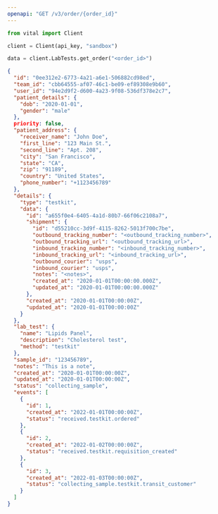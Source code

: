 ```yaml
---
openapi: "GET /v3/order/{order_id}"
---
```


<RequestExample>

```python Python
from vital import Client

client = Client(api_key, "sandbox")

data = client.LabTests.get_order("<order_id>")

```

</RequestExample>

<ResponseExample>

```json Response
{
  "id": "0ee312e2-6773-4a21-a6e1-506882cd98ed",
  "team_id": "cbb64555-af07-46c1-be09-ef89308e9b60",
  "user_id": "94e2d9f2-d600-4a23-9f08-536df378e2c7",
  "patient_details": {
    "dob": "2020-01-01",
    "gender": "male"
  },
  priority: false,
  "patient_address": {
    "receiver_name": "John Doe",
    "first_line": "123 Main St.",
    "second_line": "Apt. 208",
    "city": "San Francisco",
    "state": "CA",
    "zip": "91189",
    "country": "United States",
    "phone_number": "+1123456789"
  },
  "details": {
    "type": "testkit",
    "data": {
      "id": "a655f0e4-6405-4a1d-80b7-66f06c2108a7",
      "shipment": {
        "id": "d55210cc-3d9f-4115-8262-5013f700c7be",
        "outbound_tracking_number": "<outbound_tracking_number>",
        "outbound_tracking_url": "<outbound_tracking_url>",
        "inbound_tracking_number": "<inbound_tracking_number>",
        "inbound_tracking_url": "<inbound_tracking_url>",
        "outbound_courier": "usps",
        "inbound_courier": "usps",
        "notes": "<notes>",
        "created_at": "2020-01-01T00:00:00.000Z",
        "updated_at": "2020-01-01T00:00:00.000Z"
      },
      "created_at": "2020-01-01T00:00:00Z",
      "updated_at": "2020-01-01T00:00:00Z"
    }
  },
  "lab_test": {
    "name": "Lipids Panel",
    "description": "Cholesterol test",
    "method": "testkit"
  },
  "sample_id": "123456789",
  "notes": "This is a note",
  "created_at": "2020-01-01T00:00:00Z",
  "updated_at": "2020-01-01T00:00:00Z",
  "status": "collecting_sample",
  "events": [
    {
      "id": 1,
      "created_at": "2022-01-01T00:00:00Z",
      "status": "received.testkit.ordered"
    },
    {
      "id": 2,
      "created_at": "2022-01-02T00:00:00Z",
      "status": "received.testkit.requisition_created"
    },
    {
      "id": 3,
      "created_at": "2022-01-03T00:00:00Z",
      "status": "collecting_sample.testkit.transit_customer"
    }
  ]
}
```

</ResponseExample>
